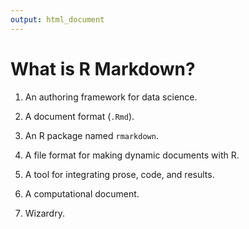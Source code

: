 ```yaml
---
output: html_document
---
```


# What is R Markdown?


1. An authoring framework for data science.

1. A document format (`.Rmd`).

1. An R package named `rmarkdown`.

1. A file format for making dynamic documents with R. 

1. A tool for integrating prose, code, and results.

1. A computational document.

1. Wizardry.
